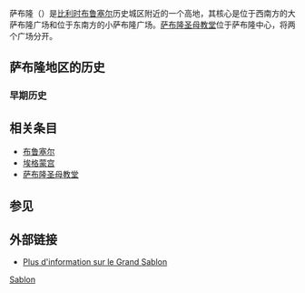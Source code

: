 {{coord|50|50|24|N|4|21|21|E|display=title|type:landmark_region:BE_scale:10000}}
萨布隆（{{lang-fr|Sablon}}{{lang-nl|Zavel}}）是[[比利时|比利时]][[布鲁塞尔|布鲁塞尔]]历史城区附近的一个高地，其核心是位于西南方的大萨布隆广场和位于东南方的小萨布隆广场。[[萨布隆圣母教堂|萨布隆圣母教堂]]位于萨布隆中心，将两个广场分开。

== 萨布隆地区的历史 ==

=== 早期历史 ===


== 相关条目 ==
* [[布鲁塞尔|布鲁塞尔]]
* [[埃格蒙宫|埃格蒙宫]]
* [[萨布隆圣母教堂|萨布隆圣母教堂]]

== 参见 ==
<references />

== 外部链接 ==
{{commonscat|Sablon Quarter}}
*[https://web.archive.org/web/20090210114106/http://ebru.be/Streets/StrGroteZavel.html Plus d'information sur le Grand Sablon]

{{Topics on Brussels}}

[[Category:布鲁塞尔地理|Sablon]]